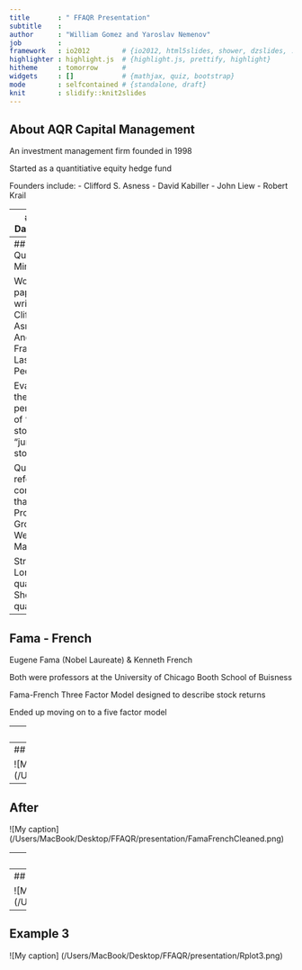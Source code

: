 ```yaml
---
title       : " FFAQR Presentation"
subtitle    : 
author      : "William Gomez and Yaroslav Nemenov"
job         : 
framework   : io2012        # {io2012, html5slides, shower, dzslides, ...}
highlighter : highlight.js  # {highlight.js, prettify, highlight}
hitheme     : tomorrow      # 
widgets     : []            # {mathjax, quiz, bootstrap}
mode        : selfcontained # {standalone, draft}
knit        : slidify::knit2slides
---
```


## About AQR Capital Management
    
An investment management firm founded in 1998

Started as a quantitiative equity hedge fund

Founders include:
- Clifford S. Asness
- David Kabiller
- John Liew
- Robert Krail

--- 
## AQR Data Library

Contains historical and updated return series from published and working papers written by AQR researchers and portfolio managers

Includes:
- Journal Articles
- Data Sets
- Working Papers
- Client Publications

---
## AQR - Quality Minus Junk

Working paper written by Clifford S. Asness, Andrea Frazzini, and Lasse H. Pedersen

Evaluated the performance of “quality” stocks vs “junk” stocks

Quality refers to companies that are:
- Profitable
- Growing
- Well-Managed

Strategy:
- Long high quality 
- Short low quality

---
## Fama - French

Eugene Fama (Nobel Laureate) & Kenneth French

  Both were professors at the University of Chicago Booth School of Buisness
  
Fama-French Three Factor Model designed to describe stock returns

Ended up moving on to a five factor model

---
## Fama - French Factors

Rm-Rf - excess return on the market

SMB (Small Minus Big) 

HML (High Minus Low) 

RMW (Robust Minus Weak) 

CMA (Conservative Minus Aggresive) 

---
## Before

![My caption] (/Users/MacBook/Desktop/FFAQR/presentation/FamaFrenchUnclean.png)

---
## After

![My caption] (/Users/MacBook/Desktop/FFAQR/presentation/FamaFrenchCleaned.png)

---
## Example 1 

![My caption] (/Users/MacBook/Desktop/FFAQR/presentation/Plot1.png)

---
## Example 2

![My caption] (/Users/MacBook/Desktop/FFAQR/presentation/Rplot2.png)

---
## Example 3 

![My caption] (/Users/MacBook/Desktop/FFAQR/presentation/Rplot3.png)
